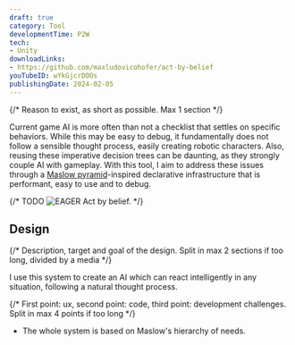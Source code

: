 ```yaml
---
draft: true
category: Tool
developmentTime: P2W
tech:
- Unity
downloadLinks:
- https://github.com/maxludovicohofer/act-by-belief
youTubeID: wYkGjcrDOOs
publishingDate: 2024-02-05
---
```


{/* Reason to exist, as short as possible. Max 1 section */}

Current game AI is more often than not a checklist that settles on specific behaviors. While this may be easy to debug, it fundamentally does not follow a sensible thought process, easily creating robotic characters. Also, reusing these imperative decision trees can be daunting, as they strongly couple AI with gameplay. With this tool, I aim to address these issues through a [Maslow pyramid](https://en.wikipedia.org/wiki/Maslow%27s_hierarchy_of_needs)-inspired declarative infrastructure that is performant, easy to use and to debug.

{/* TODO ![EAGER Act by belief.](./act-by-belief-tool.png) */}

## Design

{/* Description, target and goal of the design. Split in max 2 sections if too long, divided by a media */}

I use this system to create an AI which can react intelligently in any situation, following a natural thought process.

{/* First point: ux, second point: code, third point: development challenges. Split in max 4 points if too long */}

* The whole system is based on Maslow's hierarchy of needs.
